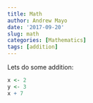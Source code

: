 ```yaml
---
title: Math
author: Andrew Mayo
date: '2017-09-20'
slug: math
categories: [Mathematics]
tags: [addition]
---
```


Lets do some addition:
```r
x <- 2
y <- 3
x + 7
```

